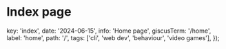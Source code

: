 # Index page


  key: 'index',
  date: '2024-06-15',
  info: 'Home page',
  giscusTerm: '/home',
  label: 'home',
  path: '/',
  tags: ['cli', 'web dev', 'behaviour', 'video games'],
});

